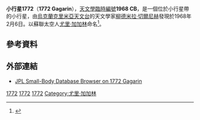{{Infobox planet 
| width = 25em 
| bgcolour = #FFFFC0 
| apsis = 
| name = Gagarin
| symbol = 
| image = 
| caption = 
| discovery = yes 
| discovery_ref = 
| discoverer = [[柳德米拉·切爾尼赫|柳德米拉·切爾尼赫]]
| discovery_site = [[克里米亞天文台|克里米亞天文台]]
| discovered = 1968年2月6日
| designations = yes
| mp_name = 1772
| alt_names = 1968 CB
| named_after = [[尤里·加加林|尤里·加加林]]
| mp_category = 
| orbit_ref = 
| epoch = 2008年5月14日
| aphelion = 2.7897784
| perihelion = 2.2656168
| semimajor = 
| eccentricity = 0.1036836
| period = 1467.8649501
| avg_speed = 
| inclination = 5.74338
| asc_node = 88.41980
| mean_anomaly = 337.89419
| arg_peri = 91.93622
| satellites = 
| physical_characteristics = yes 
| dimensions = 
| mass = 
| density = 
| surface_grav = 
| escape_velocity = 
| sidereal_day = 
| axial_tilt = 
| pole_ecliptic_lat = 
| pole_ecliptic_lon = 
| albedo = 
| temperatures= 
| temp_name1 = 
| mean_temp_1 = 
| max_temp_1 = 
| temp_name2 = 
| max_temp_2 = 
| spectral_type = 
| abs_magnitude = 12.2
}}
'''小行星1772'''（'''1772 Gagarin'''），[[天文學臨時編號|天文學臨時編號]]'''1968 CB'''，是一個位於小行星帶的小行星，由[[烏克蘭|烏克蘭]][[克里米亞天文台|克里米亞天文台]]的天文學家[[柳德米拉·切爾尼赫|柳德米拉·切爾尼赫]]發現於1968年2月6日。以蘇聯太空人[[尤里·加加林|尤里·加加林]]命名<ref>{{Cite book |last=Schmadel |first=Lutz D. |authorlink=Lutz D. Schmadel |title=Dictionary of Minor Planet Names, Volume 1 |publisher=Springer |date=2003 |location=New York |pages=142 |url=http://books.google.com/books?id=KWrB1jPCa8AC&lpg=PP1&dq=isbn%3A3540002383&pg=PA142#v=onepage&q=gagarin&f=false |isbn=3540002383 |access-date=2012-02-07 |archive-date=2014-12-15 |archive-url=https://web.archive.org/web/20141215003946/http://books.google.com/books?id=KWrB1jPCa8AC&lpg=PP1&dq=isbn%3A3540002383&pg=PA142#v=onepage&q=gagarin&f=false |dead-url=no }}</ref>。

==參考資料==
{{Reflist}}

== 外部連結 ==
*[http://ssd.jpl.nasa.gov/sbdb.cgi?sstr=1772+Gagarin JPL Small-Body Database Browser on 1772 Gagarin] {{Wayback|url=http://ssd.jpl.nasa.gov/sbdb.cgi?sstr=1772+Gagarin |date=20210118182738 }}

{{Minor Planet Number|[[小行星1771|1771 Makover]]|[[小行星1773|1773 Rumpelstilz]]}}

{{DEFAULTSORT:Gagarin}}
[[Category:小行星带天体|1772]]
[[Category:以人名命名的小行星|1772]]
[[Category:1968年發現的小行星|1772]]
[[Category:尤里·加加林|Category:尤里·加加林]]

{{Beltasteroid-stub}}